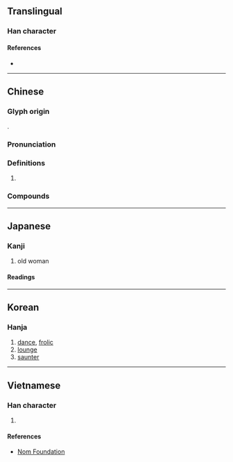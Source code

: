 {{character info}}
==Translingual==

===Han character===
{{Han char|rn=38|rad=女|as=07|sn=10|four=39404|canj=EHV|ids=⿱沙女}}

====References====
* {{Han ref|kx=0262.060|dkj=06294|dj=0528.270|hdz=21054.010|uh=5A11|ud=23057|bh=AE50|bd=44624}}

----

==Chinese==
{{zh-forms}}

===Glyph origin===
{{Han etym}}
{{Han compound|沙|女|t2=woman|ls=psc|c1=p|c2=s}}.

===Pronunciation===
{{zh-pron
|m=suō
|c=so1
|mc=y
|oc=y
|ma=
|cat=v
}}

===Definitions===
{{zh-hanzi}}

# {{rfdef|zh}}

===Compounds===
{{zh-der|婆娑|娑羅樹|娑羅雙樹|娑婆|婆娑起舞|婆那娑|娑娑|娑婆世界|摩娑|老子婆娑|邏娑}}

----

==Japanese==

===Kanji===
{{ja-kanji|grade=|rs=女07}}

# old woman

====Readings====
{{ja-readings
|goon=さ
|kanon=さ
|kanyoon=しゃ
|kun=ま-う
}}

----

==Korean==

===Hanja===
{{ko-hanja|사}}

# [[dance]], [[frolic]]
# [[lounge]]
# [[saunter]]

----

==Vietnamese==

===Han character===
{{vi-readings|readings=sa|rs=女07}}

# {{rfdef|vi|sort=女07}}

====References====
* [http://nomfoundation.org/common/nom_details.php?codepoint=5a11 Nom Foundation]